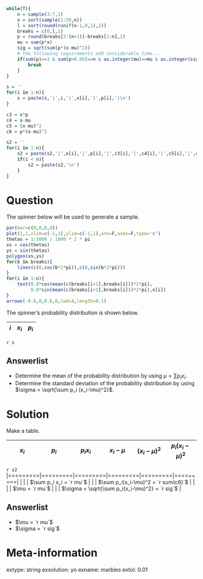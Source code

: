 ```r
while(T){
    n = sample(3:7,1)
    x = sort(sample(1:30,n))
    l = sort(round(runif(n-1,0,1),2))
    breaks = c(0,l,1)
    p = round(breaks[2:(n+1)]-breaks[1:n],2)
    mu = sum(p*x)
    sig = sqrt(sum(p*(x-mu)^2))
    # the following requirements add considerable time...
    if(sum(p)==1 & sum(p>0.05)==n & as.integer(mu)==mu & as.integer(sig*100)==sig*100){
        break
    }
}

s = ''
for(i in 1:n){
    s = paste(s,'|',i,'|',x[i],'|',p[i],'|\n')
}

c3 = x*p
c4 = x-mu
c5 = (x-mu)^2
c6 = p*(x-mu)^2

s2 = ''
for(i in 1:n){
    s2 = paste(s2,'|',x[i],'|',p[i],'|',c3[i],'|',c4[i],'|',c5[i],'|',c6[i],'|')
    if(i < n){
        s2 = paste(s2,'\n')
    }
}

```

Question
========

The spinner below will be used to generate a sample.

```r
par(mar=c(0,0,0,0))
plot(1,1,xlim=c(-1,1),ylim=c(-1,1),ann=F,axes=F,type='n')
thetas = 1:1000 / 1000 * 2 * pi
xs = cos(thetas)
ys = sin(thetas)
polygon(xs,ys)
for(b in breaks){
    lines(c(0,cos(b*2*pi)),c(0,sin(b*2*pi)))
}
for(i in 1:n){
    text(0.8*cos(mean(c(breaks[i+1],breaks[i]))*2*pi),
         0.8*sin(mean(c(breaks[i+1],breaks[i]))*2*pi),x[i])
}
arrows(-0.6,0,0.6,0,lwd=4,length=0.1)
```

The spinner's probability distribution is shown below.

| $i$  | $x_i$ | $p_i$ |
|:---:|:---:|:---:|
`r s`



Answerlist
--------

* Determine the mean of the probability distribution by using $\mu = \sum p_ix_i$.
* Determine the standard deviation of the probability distribution by using $\sigma = \sqrt{\sum p_i (x_i-\mu)^2}$.


Solution
========

Make a table.

| $x_i$ | $p_i$ | $p_i x_i$ | $x_i-\mu$ | $(x_i-\mu)^2$ | $p_i(x_i-\mu)^2$ | 
|:---:|:---:|:---:|:---:|:---:|:---:|
`r s2`
|=========|=========|=========|=========|=========|=========|
|     |     | $\sum p_i x_i = `r mu`$ |   |   | $\sum p_i(x_i-\mu)^2 = `r sum(c6)`$   |
|     |     | $\mu = `r mu`$ |   |   | $\sigma = \sqrt{\sum p_i(x_i-\mu)^2} = `r sig`$   |

Answerlist
--------

* $\mu = `r mu`$
* $\sigma = `r sig`$


Meta-information
============
extype: string
exsolution: yo
exname: marbles
extol: 0.01
